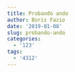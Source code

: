 ```yaml
---
title: Probando ando
author: Boris Fazio
date: '2019-01-08'
slug: probando-ando
categories:
  - '123'
tags:
  - '4312'
---
```

